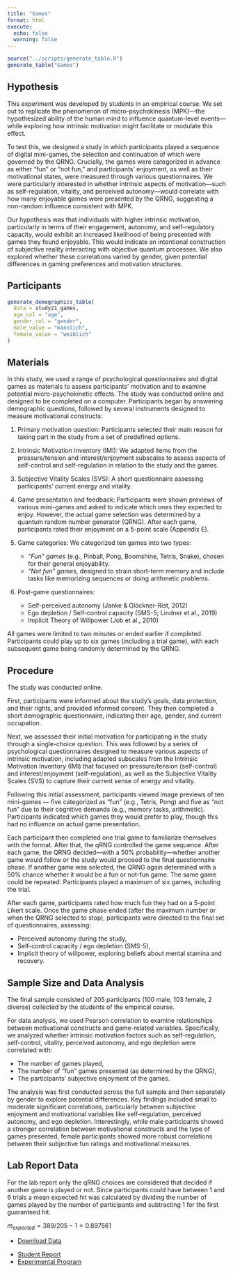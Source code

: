 ```yaml
---
title: "Games"
format: html
execute: 
  echo: false
  warning: false
---
```


```r
source("../scripts/generate_table.R")
generate_table("Games")
```

## Hypothesis

This experiment was developed by students in an empirical course. We set out to replicate the phenomenon of micro-psychokinesis (MPK)—the hypothesized ability of the human mind to influence quantum-level events—while exploring how intrinsic motivation might facilitate or modulate this effect.

To test this, we designed a study in which participants played a sequence of digital mini-games, the selection and continuation of which were governed by the QRNG. Crucially, the games were categorized in advance as either “fun” or “not fun,” and participants’ enjoyment, as well as their motivational states, were measured through various questionnaires. We were particularly interested in whether intrinsic aspects of motivation—such as self-regulation, vitality, and perceived autonomy—would correlate with how many enjoyable games were presented by the QRNG, suggesting a non-random influence consistent with MPK.

Our hypothesis was that individuals with higher intrinsic motivation, particularly in terms of their engagement, autonomy, and self-regulatory capacity, would exhibit an increased likelihood of being presented with games they found enjoyable. This would indicate an intentional construction of subjective reality interacting with objective quantum processes. We also explored whether these correlations varied by gender, given potential differences in gaming preferences and motivation structures.

## Participants

```r
generate_demographics_table(
  data = study21_games,
  age_col = "age",
  gender_col = "gender",
  male_value = "männlich",
  female_value = "weiblich"
)
```

## Materials

In this study, we used a range of psychological questionnaires and digital games as materials to assess participants’ motivation and to examine potential micro-psychokinetic effects. The study was conducted online and designed to be completed on a computer. Participants began by answering demographic questions, followed by several instruments designed to measure motivational constructs:

1.  Primary motivation question: Participants selected their main reason for taking part in the study from a set of predefined options.

2.  Intrinsic Motivation Inventory (IMI): We adapted items from the pressure/tension and interest/enjoyment subscales to assess aspects of self-control and self-regulation in relation to the study and the games.

3.  Subjective Vitality Scales (SVS): A short questionnaire assessing participants' current energy and vitality.

4.  Game presentation and feedback: Participants were shown previews of various mini-games and asked to indicate which ones they expected to enjoy. However, the actual game selection was determined by a quantum random number generator (QRNG). After each game, participants rated their enjoyment on a 5-point scale (Appendix E).

5.  Game categories: We categorized ten games into two types:

    -   *“Fun” games* (e.g., Pinball, Pong, Boomshine, Tetris, Snake), chosen for their general enjoyability.
    -   *“Not fun” games*, designed to strain short-term memory and include tasks like memorizing sequences or doing arithmetic problems.

6.  Post-game questionnaires:

    -   Self-perceived autonomy (Janke & Glöckner-Rist, 2012)
    -   Ego depletion / Self-control capacity (SMS-5; Lindner et al., 2019)
    -   Implicit Theory of Willpower (Job et al., 2010)

All games were limited to two minutes or ended earlier if completed. Participants could play up to six games (including a trial game), with each subsequent game being randomly determined by the QRNG.

## Procedure

The study was conducted online.

First, participants were informed about the study's goals, data protection, and their rights, and provided informed consent. They then completed a short demographic questionnaire, indicating their age, gender, and current occupation.

Next, we assessed their initial motivation for participating in the study through a single-choice question. This was followed by a series of psychological questionnaires designed to measure various aspects of intrinsic motivation, including adapted subscales from the Intrinsic Motivation Inventory (IMI) that focused on pressure/tension (self-control) and interest/enjoyment (self-regulation), as well as the Subjective Vitality Scales (SVS) to capture their current sense of energy and vitality.

Following this initial assessment, participants viewed image previews of ten mini-games — five categorized as “fun” (e.g., Tetris, Pong) and five as “not fun” due to their cognitive demands (e.g., memory tasks, arithmetic). Participants indicated which games they would prefer to play, though this had no influence on actual game presentation.

Each participant then completed one trial game to familiarize themselves with the format. After that, the qRNG controlled the game sequence. After each game, the QRNG decided—with a 50% probability—whether another game would follow or the study would proceed to the final questionnaire phase. If another game was selected, the QRNG again determined with a 50% chance whether it would be a fun or not-fun game. The same game could be repeated. Participants played a maximum of six games, including the trial.

After each game, participants rated how much fun they had on a 5-point Likert scale. Once the game phase ended (after the maximum number or when the QRNG selected to stop), participants were directed to the final set of questionnaires, assessing:

-   Perceived autonomy during the study,
-   Self-control capacity / ego depletion (SMS-5),
-   Implicit theory of willpower, exploring beliefs about mental stamina and recovery.

## Sample Size and Data Analysis

The final sample consisted of 205 participants (100 male, 103 female, 2 diverse) collected by the students of the empirical course.

For data analysis, we used Pearson correlation to examine relationships between motivational constructs and game-related variables. Specifically, we analyzed whether intrinsic motivation factors such as self-regulation, self-control, vitality, perceived autonomy, and ego depletion were correlated with:

-   The number of games played,
-   The number of “fun” games presented (as determined by the QRNG),
-   The participants’ subjective enjoyment of the games.

The analysis was first conducted across the full sample and then separately by gender to explore potential differences. Key findings included small to moderate significant correlations, particularly between subjective enjoyment and motivational variables like self-regulation, perceived autonomy, and ego depletion. Interestingly, while male participants showed a stronger correlation between motivational constructs and the type of games presented, female participants showed more robust correlations between their subjective fun ratings and motivational measures.

## Lab Report Data

For the lab report only the qRNG choices are considered that decided if another game is played or not. Since participants could have between 1 and 6 trials a mean expected hit was calculated by dividing the number of games played by the number of participants and subtracting 1 for the first guaranteed hit.

$m_{expected} = 389/205-1 = 0.897561$

::: {.callout-tip title="Data" collapse="false"}
-   [Download Data](../data/games/games.csv)
:::

::: {.callout-note title="Resources" collapse="false"}
-   [Student Report](../data/games/games-report.pdf)
-   [Experimental Program](https://github.com/mrzdcmps/labreport/blob/main/data/games/coolestudie.html)
:::
